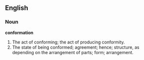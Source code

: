 ==English==

===Noun===

'''conformation'''

#The act of conforming; the act of producing conformity.
#The state of being conformed; agreement; hence; structure, as depending on the arrangement of parts; form; arrangement.